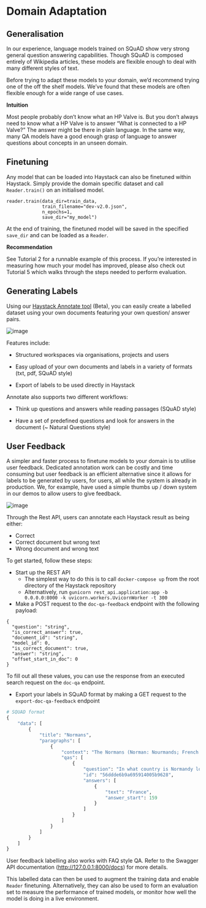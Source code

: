 # Domain Adaptation

## Generalisation

In our experience, language models trained on SQuAD show very strong general question answering capabilities.
Though SQuAD is composed entirely of Wikipedia articles, these models are flexible enough to deal with many different styles of text.

Before trying to adapt these models to your domain, we’d recommend trying one of the off the shelf models.
We’ve found that these models are often flexible enough for a wide range of use cases.

<div className="max-w-xl bg-yellow-light-theme border-l-8 border-yellow-dark-theme px-6 pt-6 pb-4 my-4 rounded-md">

**Intuition**

Most people probably don’t know what an HP Valve is.
But you don’t always need to know what a HP Valve is to answer “What is connected to a HP Valve?”
The answer might be there in plain language.
In the same way, many QA models have a good enough grasp of language to answer questions about concepts in an unseen domain.

</div>

<div style={{ marginBottom: "3rem" }} />

## Finetuning

Any model that can be loaded into Haystack can also be finetuned within Haystack.
Simply provide the domain specific dataset and call `Reader.train()` on an initialised model.

```
reader.train(data_dir=train_data,
             train_filename="dev-v2.0.json",
             n_epochs=1,
             save_dir="my_model")
```

At the end of training, the finetuned model will be saved in the specified `save_dir` and can be loaded as a `Reader`.

<div className="max-w-xl bg-yellow-light-theme border-l-8 border-yellow-dark-theme px-6 pt-6 pb-4 my-4 rounded-md">

**Recommendation**

See Tutorial 2 for a runnable example of this process.
If you’re interested in measuring how much your model has improved,
please also check out Tutorial 5 which walks through the steps needed to perform evaluation.

</div>

<div style={{ marginBottom: "3rem" }} />

## Generating Labels

Using our [Haystack Annotate tool](https://annotate.deepset.ai/login) (Beta),
you can easily create a labelled dataset using your own documents featuring your own question/ answer pairs.

![image](/img/annotation_tool.png)

Features include:

- Structured workspaces via organisations, projects and users

- Easy upload of your own documents and labels in a variety of formats (txt, pdf, SQuAD style)

- Export of labels to be used directly in Haystack

Annotate also supports two different workflows:

- Think up questions and answers while reading passages (SQuAD style)

- Have a set of predefined questions and look for answers in the document (~ Natural Questions style)

<div style={{ marginBottom: "3rem" }} />

## User Feedback

A simpler and faster process to finetune models to your domain is to utilise user feedback.
Dedicated annotation work can be costly and time consuming
but user feedback is an efficient alternative since it allows for labels to be generated by users, for users,
all while the system is already in production.
We, for example, have used a simple thumbs up / down system in our demos to allow
users to give feedback.

![image](/img/demo.png)

Through the Rest API, users can annotate each Haystack result as being either:

- Correct
- Correct document but wrong text
- Wrong document and wrong text

To get started, follow these steps:

- Start up the REST API
  - The simplest way to do this is to call `docker-compose up` from the root directory of the Haystack repository
  - Alternatively, run `gunicorn rest_api.application:app -b 0.0.0.0:8000 -k uvicorn.workers.UvicornWorker -t 300`
- Make a POST request to the `doc-qa-feedback` endpoint with the following payload:

```
{
  "question": "string",
  "is_correct_answer": true,
  "document_id": "string",
  "model_id": 0,
  "is_correct_document": true,
  "answer": "string",
  "offset_start_in_doc": 0
}
```

To fill out all these values, you can use the response from an executed search request on the `doc-qa` endpoint.

- Export your labels in SQuAD format by making a GET request to the `export-doc-qa-feedback` endpoint

```python
# SQUAD format
{
    "data": [
        {
            "title": "Normans",
            "paragraphs": [
                {
                    "context": "The Normans (Norman: Nourmands; French: Normands; Latin: Normanni) were the...",
                    "qas": [
                        {
                            "question": "In what country is Normandy located?",
                            "id": "56ddde6b9a695914005b9628",
                            "answers": [
                                {
                                    "text": "France",
                                    "answer_start": 159
                                }
                            ]
                        }
                    ]
                }
            ]
        }
    ]
}
```

User feedback labelling also works with FAQ style QA.
Refer to the Swagger API documentation (http://127.0.0.1:8000/docs) for more details.

This labelled data can then be used to
augment the training data and enable `Reader` finetuning.
Alternatively, they can also be used to form an evaluation set to
measure the performance of trained models,
or monitor how well the model is doing in a live environment.
